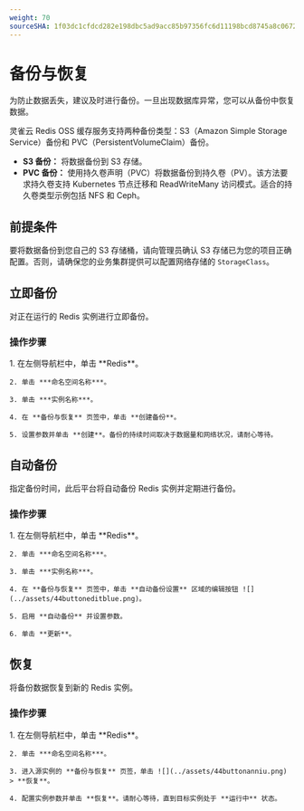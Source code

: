 ```yaml
---
weight: 70
sourceSHA: 1f03dc1cfdcd282e198dbc5ad9acc85b97356fc6d11198bcd8745a8c06726abb
---
```


# 备份与恢复

为防止数据丢失，建议及时进行备份。一旦出现数据库异常，您可以从备份中恢复数据。

灵雀云 Redis OSS 缓存服务支持两种备份类型：S3（Amazon Simple Storage Service）备份和 PVC（PersistentVolumeClaim）备份。

- **S3 备份：** 将数据备份到 S3 存储。
- **PVC 备份：** 使用持久卷声明（PVC）将数据备份到持久卷（PV）。该方法要求持久卷支持 Kubernetes 节点迁移和 ReadWriteMany 访问模式。适合的持久卷类型示例包括 NFS 和 Ceph。

## 前提条件

要将数据备份到您自己的 S3 存储桶，请向管理员确认 S3 存储已为您的项目正确配置。否则，请确保您的业务集群提供可以配置网络存储的 `StorageClass`。

## 立即备份

对正在运行的 Redis 实例进行立即备份。

### 操作步骤

<Tabs>
  <Tab label="Web 控制台">
    1. 在左侧导航栏中，单击 **Redis**。

    2. 单击 ***命名空间名称***。

    3. 单击 ***实例名称***。

    4. 在 **备份与恢复** 页签中，单击 **创建备份**。

    5. 设置参数并单击 **创建**。备份的持续时间取决于数据量和网络状况，请耐心等待。
  </Tab>
</Tabs>

## 自动备份

指定备份时间，此后平台将自动备份 Redis 实例并定期进行备份。

### 操作步骤

<Tabs>
  <Tab label="Web 控制台">
    1. 在左侧导航栏中，单击 **Redis**。

    2. 单击 ***命名空间名称***。

    3. 单击 ***实例名称***。

    4. 在 **备份与恢复** 页签中，单击 **自动备份设置** 区域的编辑按钮 ![](../assets/44buttoneditblue.png)。

    5. 启用 **自动备份** 并设置参数。

    6. 单击 **更新**。
  </Tab>
</Tabs>

## 恢复

将备份数据恢复到新的 Redis 实例。

### 操作步骤

<Tabs>
  <Tab label="Web 控制台">
    1. 在左侧导航栏中，单击 **Redis**。

    2. 单击 ***命名空间名称***。

    3. 进入源实例的 **备份与恢复** 页签，单击 ![](../assets/44buttonanniu.png) > **恢复**。

    4. 配置实例参数并单击 **恢复**。请耐心等待，直到目标实例处于 **运行中** 状态。
  </Tab>
</Tabs>
